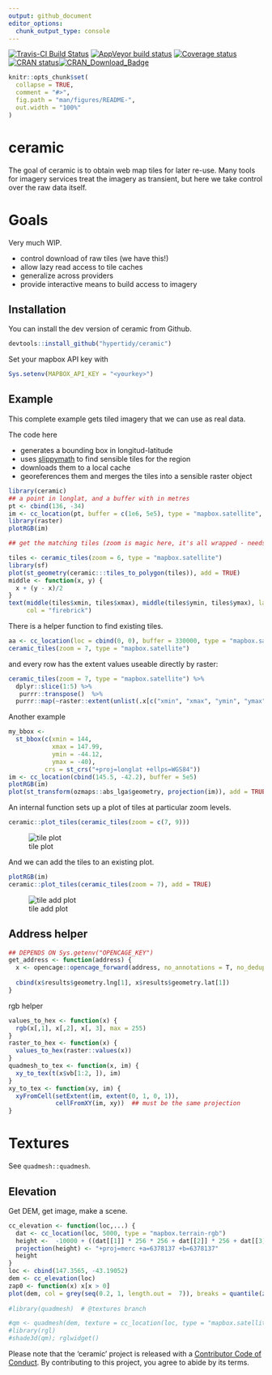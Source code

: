 ```yaml
---
output: github_document
editor_options: 
  chunk_output_type: console
---
```


<!-- README.md is generated from README.Rmd. Please edit that file -->


[![Travis-CI Build Status](https://travis-ci.org/hypertidy/ceramic.svg?branch=master)](https://travis-ci.org/hypertidy/ceramic) [![AppVeyor build status](https://ci.appveyor.com/api/projects/status/github/hypertidy/ceramic?branch=master&svg=true)](https://ci.appveyor.com/project/hypertidy/ceramic-x25a2)  [![Coverage status](https://codecov.io/gh/hypertidy/ceramic/branch/master/graph/badge.svg)](https://codecov.io/github/hypertidy/ceramic?branch=master) [![CRAN status](https://www.r-pkg.org/badges/version/quadmesh)](https://cran.r-project.org/package=ceramic)[![CRAN\_Download\_Badge](http://cranlogs.r-pkg.org/badges/ceramic)](https://cran.r-project.org/package=ceramic)

```r
knitr::opts_chunk$set(
  collapse = TRUE,
  comment = "#>",
  fig.path = "man/figures/README-",
  out.width = "100%"
)
```
# ceramic

The goal of ceramic is to obtain web map tiles for later re-use. Many tools for imagery services treat the imagery as transient, but here we take control over the raw data itself. 


# Goals

Very much WIP. 

* control download of raw tiles (we have this!)
* allow lazy read access to tile caches
* generalize across providers
* provide interactive means to build access to imagery


## Installation

You can install the dev version of ceramic from  Github. 

```R
devtools::install_github("hypertidy/ceramic")
```

Set your mapbox API key with 

```R
Sys.setenv(MAPBOX_API_KEY = "<yourkey>")
```

## Example

This complete example gets tiled imagery that we can use as real data. 

The code here

* generates a bounding box in longitud-latitude
* uses [slippymath](https://github.com/MilesMcBain/slippymath/) to find sensible tiles for the region
* downloads them to a local cache
* georeferences them and merges the tiles into a sensible raster object



```r
library(ceramic)
## a point in longlat, and a buffer with in metres
pt <- cbind(136, -34)
im <- cc_location(pt, buffer = c(1e6, 5e5), type = "mapbox.satellite", debug = T)
library(raster)
plotRGB(im)

## get the matching tiles (zoom is magic here, it's all wrapped - needs thought)

tiles <- ceramic_tiles(zoom = 6, type = "mapbox.satellite")
library(sf)
plot(st_geometry(ceramic:::tiles_to_polygon(tiles)), add = TRUE)
middle <- function(x, y) {
  x + (y - x)/2
}
text(middle(tiles$xmin, tiles$xmax), middle(tiles$ymin, tiles$ymax), lab = sprintf("[%i,%i]", tiles$tile_x, tiles$tile_y), 
     col = "firebrick")
```



There is a helper function to find existing tiles. 

```r
aa <- cc_location(loc = cbind(0, 0), buffer = 330000, type = "mapbox.satellite")
ceramic_tiles(zoom = 7, type = "mapbox.satellite")
```

and every row has the extent values useable directly by raster: 

```r
ceramic_tiles(zoom = 7, type = "mapbox.satellite") %>% 
  dplyr::slice(1:5) %>% 
   purrr::transpose()  %>% 
  purrr::map(~raster::extent(unlist(.x[c("xmin", "xmax", "ymin", "ymax")])))
```


Another example

```r
my_bbox <-
  st_bbox(c(xmin = 144,
            xmax = 147.99,
            ymin = -44.12,
            ymax = -40),
          crs = st_crs("+proj=longlat +ellps=WGS84"))
im <- cc_location(cbind(145.5, -42.2), buffer = 5e5)
plotRGB(im)
plot(st_transform(ozmaps::abs_lga$geometry, projection(im)), add = TRUE, lwd = 2, border = "white")
```

An internal function sets up a plot of tiles at particular zoom levels. 

```R
ceramic::plot_tiles(ceramic_tiles(zoom = c(7, 9)))
```

![tile plot](man/figures/README-tile-plot.png)

And we can add the tiles to an existing plot. 

```R
plotRGB(im)
ceramic::plot_tiles(ceramic_tiles(zoom = 7), add = TRUE)
```

![tile add plot](man/figures/README-tile-add-plot.png)


## Address helper

```r
## DEPENDS ON Sys.getenv("OPENCAGE_KEY")
get_address <- function(address) {
  x <- opencage::opencage_forward(address, no_annotations = T, no_dedupe = T)
  
  cbind(x$results$geometry.lng[1], x$results$geometry.lat[1])
}
```

rgb helper

```r
values_to_hex <- function(x) {
  rgb(x[,1], x[,2], x[, 3], max = 255)
}
raster_to_hex <- function(x) {
  values_to_hex(raster::values(x))
}
quadmesh_to_tex <- function(x, im) {
  xy_to_tex(t(x$vb[1:2, ]), im)
}
xy_to_tex <- function(xy, im) {
  xyFromCell(setExtent(im, extent(0, 1, 0, 1)), 
             cellFromXY(im, xy))  ## must be the same projection
}
```
# Textures 

See `quadmesh::quadmesh`. 

## Elevation

Get DEM, get image, make a scene. 

```r
cc_elevation <- function(loc,...) {
  dat <- cc_location(loc, 5000, type = "mapbox.terrain-rgb")
  height <-  -10000 + ((dat[[1]] * 256 * 256 + dat[[2]] * 256 + dat[[3]]) * 0.1)
  projection(height) <- "+proj=merc +a=6378137 +b=6378137"
  height
}
loc <- cbind(147.3565, -43.19052)
dem <- cc_elevation(loc)
zap0 <- function(x) x[x > 0]
plot(dem, col = grey(seq(0.2, 1, length.out =  7)), breaks = quantile(zap0(values(dem)), 
                                                                       seq(0, 1, length = 8)))
#library(quadmesh)  # @textures branch

#qm <- quadmesh(dem, texture = cc_location(loc, type = "mapbox.satellite"))
#library(rgl)
#shade3d(qm); rglwidget()

```

Please note that the 'ceramic' project is released with a [Contributor Code of Conduct](CODE_OF_CONDUCT.md). By contributing to this project, you agree to abide by its terms.



